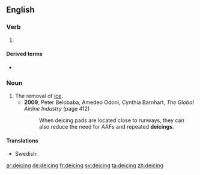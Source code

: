 {{also|de-icing}}
==English==

===Verb===
{{head|en|present participle}}

# {{present participle of|deice|lang=en|nocat=1}}

====Derived terms====
* {{l|en|deicing boot}}

===Noun===
{{en-noun}}

# The removal of [[ice]].
#* '''2009''', Peter Belobaba, Amedeo Odoni, Cynthia Barnhart, ''The Global Airline Industry'' (page 412)
#*: When deicing pads are located close to runways, they can also reduce the need for AAFs and repeated '''deicings'''.

====Translations====
{{trans-top|}}
{{trans-mid}}
* Swedish: {{t|sv|avisning|c}}
{{trans-bottom}}

[[ar:deicing]]
[[de:deicing]]
[[fr:deicing]]
[[sv:deicing]]
[[ta:deicing]]
[[zh:deicing]]